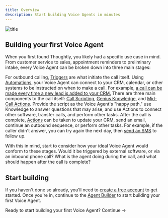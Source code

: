 ```yaml
---
title: Overview
description: Start building Voice Agents in minutes
---
```


![title](/images/hero/overview-page.png)

## Building your first Voice Agent

When you first found Thoughtly, you likely had a specific use case in mind. From customer service to sales, appointment reminders to preliminary intake, every Voice Agent can be broken down into three main stages:

<Steps>
	<Step title="Pre-Call Triggers">
		For outbound calling, <a href="/build/automations/triggers">Triggers</a> are what initiate the call itself. Using <a href="/build/automations">Automations</a>, your Voice Agent can connect to your CRM, calendar, or other systems to be instructed on when to make a call. For example, <a href="/use-cases/outbound/sales">a call can be made every time a new lead is added to your CRM.</a>
	</Step>
	<Step title="Agent Call">
		There are three main components to the call itself: <a href="/build/agent-builder/overview">Call Scripting</a>, <a href="/build/genius">Genius Knowledge</a>, and <a href="/build/agent-builder/nodes">Mid-Call Actions</a>. Provide the script as the Voice Agent's "happy path," use Knowledge to answer questions that may arise, and use Actions to connect other software, transfer calls, and perform other tasks.
	</Step>
	<Step title="Post-Call Actions">
		After the call is complete, <a href="/build/automations/actions">Actions</a> can be taken to update your CRM, send an email, continue an outbound sequence, or perform other tasks. For example, if the caller didn't answer, you can try again the next day, then <a href="/deploy/sms">send an SMS</a> to follow up.
	</Step>
</Steps>

<Tip>With this in mind, start to consider how your ideal Voice Agent would conform to these stages. Would it be triggered by external software, or via an inbound phone call? What is the agent doing during the call, and what should happen after the call is complete?</Tip>

## Start building

If you haven't done so already, you'll need to [create a free account](https://app.thought.ly) to get started. Once you're in, continue to the [Agent Builder](/build/agent-builder/overview) to start building your first Voice Agent.

<Card title="Agent Builder" icon="diagram-nested" href="/build/agent-builder/overview" horizontal="true">
	Ready to start building your first Voice Agent? Continue ->
</Card>
